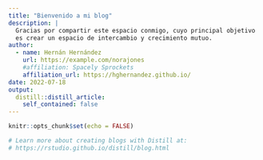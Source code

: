 ```yaml
---
title: "Bienvenido a mi blog"
description: |
  Gracias por compartir este espacio conmigo, cuyo principal objetivo
  es crear un espacio de intercambio y crecimiento mutuo.
author:
  - name: Hernán Hernández
    url: https://example.com/norajones
    #affiliation: Spacely Sprockets
    affiliation_url: https://hghernandez.github.io/
date: 2022-07-18
output:
  distill::distill_article:
    self_contained: false
---
```


```r
knitr::opts_chunk$set(echo = FALSE)

# Learn more about creating blogs with Distill at:
# https://rstudio.github.io/distill/blog.html

```



